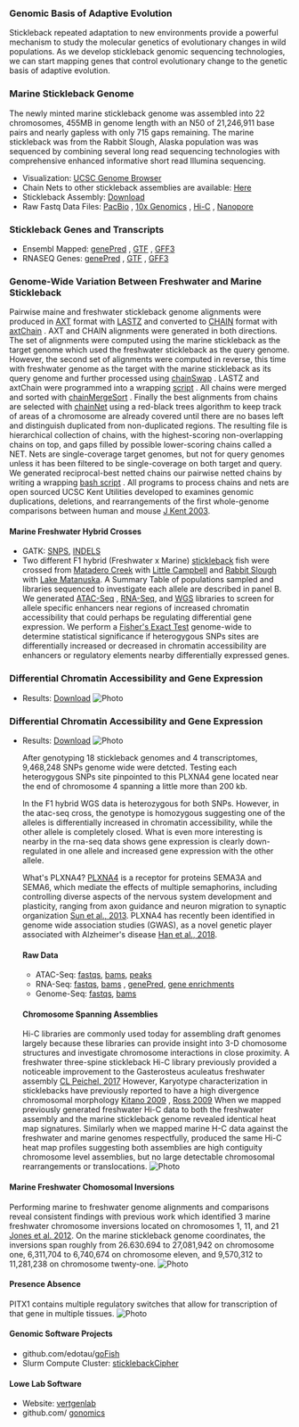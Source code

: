 ### Genomic Basis of Adaptive Evolution

Stickleback repeated adaptation to new environments provide a powerful mechanism to study the molecular genetics of evolutionary changes in wild populations. As we develop stickleback genomic sequencing technologies, we can start mapping genes that control evolutionary change to the genetic basis of adaptive evolution.

### Marine Stickleback Genome

The newly minted marine stickleback genome was assembled into 22 chromosomes, 455MB in genome length with an N50 of 21,246,911 base pairs and nearly gapless with only 715 gaps remaining. The marine stickleback was from the Rabbit Slough, Alaska population was was sequenced by combining several long read sequencing technologies with comprehensive enhanced informative short read Illumina sequencing.
- Visualization: [UCSC Genome Browser](http://genome.ucsc.edu/cgi-bin/hgHubConnect?hgHub_do_redirect=on&hgHubConnect.remakeTrackHub=on&hgHub_do_firstDb=1&hubUrl=http://trackhub.genome.duke.edu/lowelab/edotau/rabsTHREEspine/myHub/hub.txt)
- Chain Nets to other stickleback assemblies are available: [Here](https://edotau.github.io/chainNets)
- Stickleback Assembly: [Download](http://trackhub.genome.duke.edu/lowelab/edotau/rabsTHREEspine/rabsTHREEspine.fa)
- Raw Fastq Data Files: [PacBio](http://trackhub.genome.duke.edu/lowelab/edotau/rabsTHREEspine/raw_data/assembly/pacbio/) , [10x Genomics](http://trackhub.genome.duke.edu/lowelab/edotau/rabsTHREEspine/raw_data/assembly/10xGenomics) , [Hi-C](http://trackhub.genome.duke.edu/lowelab/edotau/rabsTHREEspine/raw_data/assembly/hic) , [Nanopore](http://trackhub.genome.duke.edu/lowelab/edotau/rabsTHREEspine/raw_data/assembly/nanopore) 

### Stickleback Genes and Transcripts
- Ensembl Mapped: [genePred](http://trackhub.genome.duke.edu/lowelab/edotau/rabsTHREEspine/myHub/genes/genePred/rabsTHREEspine.ensembl.mapped.gp) , [GTF](http://trackhub.genome.duke.edu/lowelab/edotau/rabsTHREEspine/myHub/genes/gtf/rabsTHREEspine.ensembl.mapped.gtf) , [GFF3](http://trackhub.genome.duke.edu/lowelab/edotau/rabsTHREEspine/myHub/genes/gff/rabsTHREEspine.ensembl.mapped.gff) 
- RNASEQ Genes: [genePred](http://trackhub.genome.duke.edu/lowelab/edotau/rabsTHREEspine/myHub/genes/genePred/rna-seq.genes.mapped.ensembl.gp) , [GTF](http://trackhub.genome.duke.edu/lowelab/edotau/rabsTHREEspine/myHub/genes/gtf/rna-seq.genes.mapped.ensembl.gtf) , [GFF3](http://trackhub.genome.duke.edu/lowelab/edotau/rabsTHREEspine/myHub/genes/gff/rna-seq.genes.mapped.ensembl.gff) 

### Genome-Wide Variation Between Freshwater and Marine Stickleback
Pairwise maine and freshwater stickleback genome alignments were produced in [AXT](https://genome.ucsc.edu/goldenPath/help/axt.html) format with [LASTZ](http://www.bx.psu.edu/~rsharris/lastz/README.lastz-1.04.03.html) and converted to [CHAIN](https://genome.ucsc.edu/goldenPath/help/chain.html) format with [axtChain](https://github.com/ENCODE-DCC/kentUtils/blob/master/src/hg/mouseStuff/axtChain/axtChain.c) . AXT and CHAIN alignments were generated in both directions. The set of alignments were computed using the marine stickleback as the target genome which used the freshwater stickleback as the query genome. However, the second set of alignments were computed in reverse, this time with freshwater genome as the target with the marine stickleback as its query genome and further processed using [chainSwap](https://github.com/ENCODE-DCC/kentUtils/blob/master/src/hg/mouseStuff/chainSwap/chainSwap.c) . LASTZ and axtChain were programmed into a wrapping [script](https://raw.githubusercontent.com/edotau/sticklebackCipher/master/lastz/lastz.sh) . All chains were merged and sorted with [chainMergeSort](https://github.com/ENCODE-DCC/kentUtils/blob/master/src/hg/mouseStuff/chainMergeSort/chainMergeSort.c) . Finally the best alignments from chains are selected with [chainNet](https://github.com/ENCODE-DCC/kentUtils/blob/master/src/hg/mouseStuff/chainNet/chainNet.c) using a red-black trees algorithm to keep track of areas of a chromosome are already covered until there are no bases left and distinguish duplicated from non-duplicated regions. The resulting file is hierarchical collection of chains, with the highest-scoring non-overlapping chains on top, and gaps filled by possible lower-scoring chains called a NET. Nets are single-coverage target genomes, but not for query genomes unless it has been filtered to be single-coverage on both target and query. We generated reciprocal-best netted chains our pairwise netted chains by writing a wrapping [bash script](https://raw.githubusercontent.com/edotau/sticklebackCipher/master/lastz/reciprocalBestChainNets.sh) . All programs to process chains and nets are open sourced UCSC Kent Utilities developed to examines genomic duplications, deletions, and rearrangements of the first whole-genome comparisons between human and mouse [J Kent 2003](https://www.pnas.org/content/pnas/100/20/11484.full.pdf).

#### Marine Freshwater Hybrid Crosses

- GATK: [SNPS](http://trackhub.genome.duke.edu/lowelab/edotau/rabsTHREEspine/myHub/vcfs/snps), [INDELS](http://trackhub.genome.duke.edu/lowelab/edotau/rabsTHREEspine/myHub/vcfs/indels)
- Two different F1 hybrid (Freshwater x Marine) [stickleback](https://en.wikipedia.org/wiki/Three-spined_stickleback) fish were crossed from [Matadero Creek](https://www.google.com/maps/place/Matadero+Creek/@37.4241044,-122.1510844,14z/data=!3m1!4b1!4m5!3m4!1s0x808fbaf41f10715b:0xc780fcc2d1157053!8m2!3d37.4241062!4d-122.1335748) with [Little Campbell](https://www.google.com/maps/place/Little+Campbell+River/@49.0339164,-122.7053782,13z/data=!3m1!4b1!4m5!3m4!1s0x5485c5e345db5175:0x48382b94481b427a!8m2!3d49.0339216!4d-122.6703588) and [Rabbit Slough](https://www.google.com/maps/place/Rabbit+Slough/@61.5398359,-149.3153327,14z/data=!4m5!3m4!1s0x56c8e14ff29fb997:0x4542770c26b5618a!8m2!3d61.5333333!4d-149.2666666) with [Lake Matanuska](https://www.google.com/maps/place/Matanuska+Lake/@61.555098,-149.2414204,15z/data=!3m1!4b1!4m5!3m4!1s0x56c8e17081d30ab5:0x911087de19454c0b!8m2!3d61.5550708!4d-149.231791). A Summary Table of populations sampled and libraries sequenced to investigate each allele are described in panel B. We generated [ATAC-Seq](https://www.ncbi.nlm.nih.gov/pmc/articles/PMC4374986/) , [RNA-Seq](https://www.ncbi.nlm.nih.gov/pmc/articles/PMC2949280/), and [WGS](https://www.internationalgenome.org/sites/1000genomes.org/files/docs/nature09534.pdf) libraries to screen for allele specific enhancers near regions of increased chromatin accessibility that could perhaps be regulating differential gene expression. We perform a [Fisher's Exact Test](https://en.wikipedia.org/wiki/Fisher%27s_exact_test) genome-wide to determine statistical significance if heterogygous SNPs sites are differentially increased or decreased in chromatin accessibility are enhancers or regulatory elements nearby differentially expressed genes.

### Differential Chromatin Accessibility and Gene Expression

- Results: [Download](http://trackhub.genome.duke.edu/lowelab/edotau/rabsTHREEspine/myHub/beds/differentialChromatin/)
  <img
    src="/pictures/pilotF1Hybrid.svg"
    alt="Photo"
    height={800}
    width={1200}
    className="next-image"
  />
### Differential Chromatin Accessibility and Gene Expression

- Results: [Download](http://trackhub.genome.duke.edu/lowelab/edotau/rabsTHREEspine/myHub/beds/differentialChromatin/)
<img
  src="/pictures/chr04_30595050_30815018.svg"
  alt="Photo"
  height={400}
  width={900}
  className="next-image"/>
  
  After genotyping 18 stickleback genomes and 4 transcriptomes, 9,468,248 SNPs genome wide were detcted. Testing each heterogygous SNPs site pinpointed to this PLXNA4 gene located near the end of chromosome 4 spanning a little more than 200 kb.
  
  In the F1 hybrid WGS data is heterozygous for both SNPs. However, in the atac-seq cross, the genotype is homozygous suggesting one of the alleles is differentially increased in chromatin accessibility, while the other allele is completely closed. What is even more interesting is nearby in the rna-seq data shows gene expression is clearly down-regulated in one allele and increased gene expression with the other allele.
  
  What's PLXNA4? [PLXNA4](https://www.omim.org/entry/604280) is a receptor for proteins SEMA3A and SEMA6, which mediate the effects of multiple semaphorins, including controlling diverse aspects of the nervous system development and plasticity, ranging from axon guidance and neuron migration to synaptic organization [Sun et al., 2013](https://science.sciencemag.org/content/342/6158/1241974). PLXNA4 has recently been identified in genome wide association studies (GWAS), as a novel genetic player associated with Alzheimer's disease [Han et al., 2018](https://www.frontiersin.org/articles/10.3389/fnins.2018.00946/full).
  #### Raw Data

  - ATAC-Seq: [fastqs](http://trackhub.genome.duke.edu/lowelab/edotau/rabsTHREEspine/raw_data/atacseq/), [bams](http://trackhub.genome.duke.edu/lowelab/edotau/rabsTHREEspine/myHub/bams/atacseq/), [peaks](http://trackhub.genome.duke.edu/lowelab/edotau/rabsTHREEspine/myHub/bams/atacseq/peakCalls)
  - RNA-Seq: [fastqs](http://trackhub.genome.duke.edu/lowelab/edotau/rabsTHREEspine/raw_data/atacseq/), [bams](http://trackhub.genome.duke.edu/lowelab/edotau/rabsTHREEspine/myHub/bams/rnaseq) , [genePred](http://trackhub.genome.duke.edu/lowelab/edotau/rabsTHREEspine/myHub/genePred), [gene enrichments](http://trackhub.genome.duke.edu/lowelab/edotau/rabsTHREEspine/myHub/beds/rna_seq/)
  - Genome-Seq: [fastqs](http://trackhub.genome.duke.edu/lowelab/edotau/rabsTHREEspine/raw_data/genomeseq), [bams](http://trackhub.genome.duke.edu/lowelab/edotau/rabsTHREEspine/myHub/bams/genomeseq)

  #### Chromosome Spanning Assemblies
  Hi-C libraries are commonly used today for assembling draft genomes largely because these libraries can provide insight into 3-D chomosome structures and investigate chromosome interactions in close proximity. A freshwater three-spine stickleback Hi-C library previously provided a noticeable improvement to the Gasterosteus aculeatus freshwater assembly [CL Peichel, 2017](https://academic.oup.com/jhered/article/108/6/693/3957968)
  However, Karyotype characterization in sticklebacks have previously reported to have a high divergence chromosomal morphology [Kitano 2009](https://www.nature.com/articles/nature08441) , [Ross 2009](https://pubmed.ncbi.nlm.nih.gov/19229325/) When we mapped previously generated freshwater Hi-C data to both the freshwater assembly and the marine stickleback genome revealed identical heat map signatures. Similarly when we mapped marine H-C data against the freshwater and marine genomes respectfully, produced the same Hi-C heat map profiles suggesting both assemblies are high contiguity chromosome level assemblies, but no large detectable chromosomal rearrangements or translocations.
  <img
    src="/pictures/hic-plot.svg"
    alt="Photo"
    height={900}
    width={900}
    className="next-image"
    />

#### Marine Freshwater Chomosomal Inversions
Performing marine to freshwater genome alignments and comparisons reveal consistent findings with previous work which identified 3 marine freshwater chromosome inversions located on chromosomes 1, 11, and 21 [Jones et al. 2012](https://www.nature.com/articles/nature10944.pdf). On the marine stickleback genome coordinates, the inversions span roughly from 26.630.694 to 27,081,942 on chromosome one, 6,311,704 to 6,740,674 on chromosome eleven, and 9,570,312 to 11,281,238 on chromosome twenty-one.
<img
  src="/pictures/inversions.svg"
  alt="Photo"
  height={300}
  width={700}
  className="next-image"
/>

#### Presence Absence

PITX1 contains multiple regulatory switches that allow for transcription of that gene in multiple tissues.
  <img
    src="/pictures/pitx1_PA.svg"
    alt="Photo"
    height={400}
    width={900}
    className="next-image"
    />
  #### Genomic Software Projects
  - github.com/edotau/[goFish](https://github.com/edotau/goFish)
  - Slurm Compute Cluster: [sticklebackCipher](https://github.com/edotau/sticklebackCipher)
  #### Lowe Lab Software
  - Website: [vertgenlab](http://www.vertgenlab.org/)
  - github.com/ [gonomics](https://github.com/vertgenlab/gonomics)

